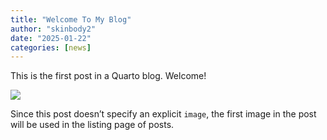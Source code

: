 ```yaml
---
title: "Welcome To My Blog"
author: "skinbody2"
date: "2025-01-22"
categories: [news]
---
```


This is the first post in a Quarto blog. Welcome!

![](thumbnail.jpg)

Since this post doesn't specify an explicit `image`, the first image in the post will be used in the listing page of posts.
